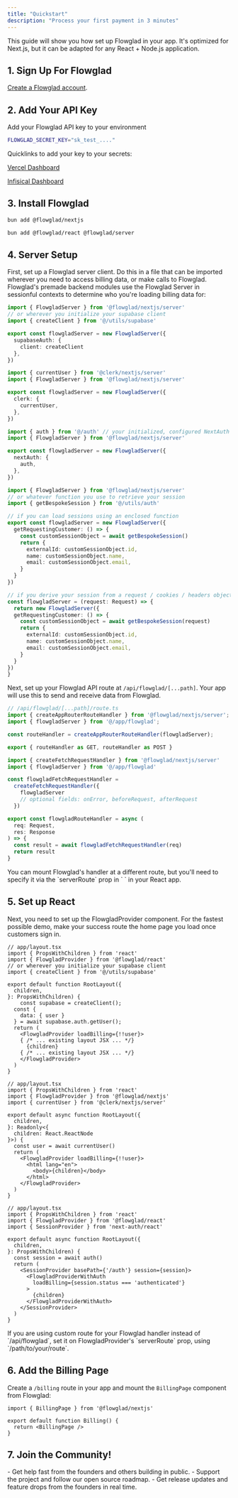 ```yaml
---
title: "Quickstart"
description: "Process your first payment in 3 minutes"
---
```


This guide will show you how set up Flowglad in your app. It's optimized for Next.js, but it can be adapted for any React \+ Node.js application.

## 1. Sign Up For Flowglad

[Create a Flowglad account](https://app.flowglad.com/sign-up).

## 2. Add Your API Key

Add your Flowglad API key to your environment

```bash .env
FLOWGLAD_SECRET_KEY="sk_test_...."
```

Quicklinks to add your key to your secrets:

[Vercel Dashboard](https://vercel.com/dashboard)

[Infisical Dashboard](https://app.infisical.com/dashboard)

## 3. Install Flowglad

<CodeGroup>

```bash Next.js
bun add @flowglad/nextjs
```


```bash Other React Frameworks
bun add @flowglad/react @flowglad/server
```

</CodeGroup>

## 4. Server Setup

First, set up a Flowglad server client.
Do this in a file that can be imported wherever you need to access billing data, or make calls to Flowglad.
Flowglad's premade backend modules use the Flowglad Server in sessionful contexts to determine who you're loading billing data for:

<CodeGroup>

```ts Supabase Auth
import { FlowgladServer } from '@flowglad/nextjs/server'
// or wherever you initialize your supabase client
import { createClient } from '@/utils/supabase'

export const flowgladServer = new FlowgladServer({
  supabaseAuth: {
    client: createClient
  },
})
```


```ts Clerk
import { currentUser } from '@clerk/nextjs/server'
import { FlowgladServer } from '@flowglad/nextjs/server'

export const flowgladServer = new FlowgladServer({
  clerk: {
    currentUser,
  },
})
```


```ts Next Auth
import { auth } from '@/auth' // your initialized, configured NextAuth client
import { FlowgladServer } from '@flowglad/nextjs/server'

export const flowgladServer = new FlowgladServer({
  nextAuth: {
    auth,
  },
})
```


```ts Custom Auth
import { FlowgladServer } from '@flowglad/nextjs/server'
// or whatever function you use to retrieve your session
import { getBespokeSession } from '@/utils/auth'

// if you can load sessions using an enclosed function
export const flowgladServer = new FlowgladServer({
  getRequestingCustomer: () => {
    const customSessionObject = await getBespokeSession()
    return {
      externalId: customSessionObject.id,
      name: customSessionObject.name,
      email: customSessionObject.email,
    }
  }
})

// if you derive your session from a request / cookies / headers object:
const flowgladServer = (request: Request) => {
  return new FlowgladServer({
  getRequestingCustomer: () => {
    const customSessionObject = await getBespokeSession(request)
    return {
      externalId: customSessionObject.id,
      name: customSessionObject.name,
      email: customSessionObject.email,
    }
  }
})
}
```

</CodeGroup>

Next, set up your Flowglad API route at `/api/flowglad/[...path]`. Your app will use this to send and receive data from Flowglad.

<CodeGroup>

```ts Next.js
// /api/flowglad/[...path]/route.ts
import { createAppRouterRouteHandler } from '@flowglad/nextjs/server';
import { flowgladServer } from '@/app/flowglad';

const routeHandler = createAppRouterRouteHandler(flowgladServer);

export { routeHandler as GET, routeHandler as POST }
```


```ts Other React Frameworks
import { createFetchRequestHandler } from '@flowglad/nextjs/server'
import { flowgladServer } from '@/app/flowglad'

const flowgladFetchRequestHandler =
  createFetchRequestHandler({
    flowgladServer
    // optional fields: onError, beforeRequest, afterRequest
  })

export const flowgladRouteHandler = async (
  req: Request,
  res: Response
) => {
  const result = await flowgladFetchRequestHandler(req)
  return result
}
```

</CodeGroup>

<Info>
  You can mount Flowglad's handler at a different route, but you'll
  need to specify it via the `serverRoute` prop in `
            <FlowgladProvider />` in your React app.
</Info>

## 5. Set up React

Next, you need to set up the FlowgladProvider component. For the fastest possible demo, make your success route the home page you load once customers sign in.

<CodeGroup>

```tsx Supabase Auth
// app/layout.tsx
import { PropsWithChildren } from 'react'
import { FlowgladProvider } from '@flowglad/react'
// or wherever you initialize your supabase client
import { createClient } from '@/utils/supabase'

export default function RootLayout({
  children,
}: PropsWithChildren) {
    const supabase = createClient();
  const {
    data: { user }
  } = await supabase.auth.getUser();
  return (
    <FlowgladProvider loadBilling={!!user}>
    { /* ... existing layout JSX ... */}
      {children}
    { /* ... existing layout JSX ... */}
    </FlowgladProvider>
  )
}
```


```tsx Clerk
// app/layout.tsx
import { PropsWithChildren } from 'react'
import { FlowgladProvider } from '@flowglad/nextjs'
import { currentUser } from '@clerk/nextjs/server'

export default async function RootLayout({
  children,
}: Readonly<{
  children: React.ReactNode
}>) {
  const user = await currentUser()
  return (
    <FlowgladProvider loadBilling={!!user}>
      <html lang="en">
        <body>{children}</body>
      </html>
    </FlowgladProvider>
  )
}
```


```tsx Next Auth
// app/layout.tsx
import { PropsWithChildren } from 'react'
import { FlowgladProvider } from '@flowglad/react'
import { SessionProvider } from 'next-auth/react'

export default async function RootLayout({
  children,
}: PropsWithChildren) {
  const session = await auth()
  return (
    <SessionProvider basePath={'/auth'} session={session}>
      <FlowgladProviderWithAuth
        loadBilling={session.status === 'authenticated'}
      >
        {children}
      </FlowgladProviderWithAuth>
    </SessionProvider>
  )
}
```

</CodeGroup>

<Info>
  If you are using custom route for your Flowglad handler instead of
  `/api/flowglad`, set it on FlowgladProvider's `serverRoute` prop,
  using `/path/to/your/route`.
</Info>

## 6. Add the Billing Page

Create a `/billing` route in your app and mount the `BillingPage` component from Flowglad:

<CodeGroup>

```tsx Next
import { BillingPage } from '@flowglad/nextjs'

export default function Billing() {
  return <BillingPage />
}
```
</CodeGroup>

## 7. Join the Community!
<CardGroup cols={1}>
  <Card title="Join our Discord" icon="discord" iconType="regular" color="#FFFFFF" href="https://discord.gg/XTK7hVyQD9" cta="Join our Discord">
    - Get help fast from the founders and others building in public.
  </Card>
  <Card title="Star on GitHub" icon="github" color="#FFFFFF" href="https://github.com/flowglad/flowglad" cta="Star on GitHub">
    - Support the project and follow our open source roadmap.
  </Card>
  <Card title="Follow us on X" icon="twitter" color="#FFFFFF" href="https://x.com/flowglad" cta="Follow us on X">
    - Get release updates and feature drops from the founders in real time.
  </Card>
</CardGroup>
